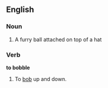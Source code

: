 ==English==

===Noun===
# A furry ball attached on top of a hat
===Verb===

'''to bobble'''

#To [[bob]] up and down.